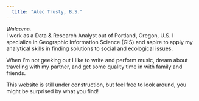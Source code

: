 ```yaml
---
  title: "Alec Trusty, B.S."
---
```


_Welcome._  
I work as a Data & Research Analyst out of Portland, Oregon, U.S. I specialize in Geographic Information Science (GIS) and aspire to apply my analytical skills in finding solutions to social and ecological issues.

When i'm not geeking out I like to write and perform music, dream about traveling with my partner, and get some quality time in with family and friends.

This website is still under construction, but feel free to look around, you might be surprised by what you find!